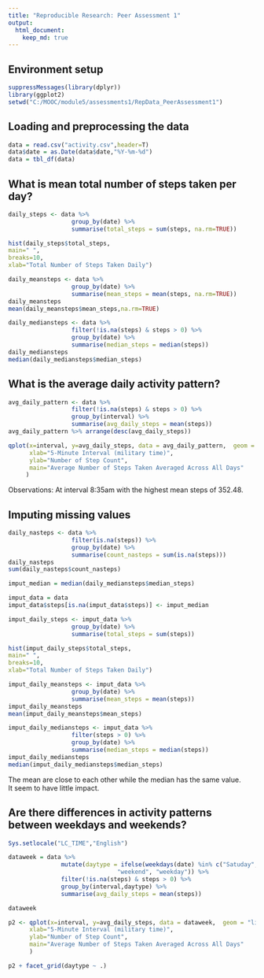```yaml
---
title: "Reproducible Research: Peer Assessment 1"
output: 
  html_document:
    keep_md: true
---
```

## Environment setup
```r
suppressMessages(library(dplyr))
library(ggplot2)
setwd("C:/MOOC/module5/assessments1/RepData_PeerAssessment1")
```

## Loading and preprocessing the data
```r
data = read.csv("activity.csv",header=T)
data$date = as.Date(data$date,"%Y-%m-%d")
data = tbl_df(data)
```

## What is mean total number of steps taken per day?
```r
daily_steps <- data %>%
                  group_by(date) %>%
                  summarise(total_steps = sum(steps, na.rm=TRUE))

hist(daily_steps$total_steps,
main=" ",
breaks=10,
xlab="Total Number of Steps Taken Daily")
```

```r
daily_meansteps <- data %>%
                  group_by(date) %>%
                  summarise(mean_steps = mean(steps, na.rm=TRUE))
daily_meansteps
mean(daily_meansteps$mean_steps,na.rm=TRUE)
```

```r
daily_mediansteps <- data %>%
                  filter(!is.na(steps) & steps > 0) %>%
                  group_by(date) %>%
                  summarise(median_steps = median(steps))
daily_mediansteps
median(daily_mediansteps$median_steps)
```
## What is the average daily activity pattern?
```r
avg_daily_pattern <- data %>%
                  filter(!is.na(steps) & steps > 0) %>%
                  group_by(interval) %>%
                  summarise(avg_daily_steps = mean(steps))
avg_daily_pattern %>% arrange(desc(avg_daily_steps))

qplot(x=interval, y=avg_daily_steps, data = avg_daily_pattern,  geom = "line",
      xlab="5-Minute Interval (military time)",
      ylab="Number of Step Count",
      main="Average Number of Steps Taken Averaged Across All Days"
     )

```
  
Observations:
At interval 8:35am with the highest mean steps of 352.48.

## Imputing missing values
```r

daily_nasteps <- data %>%
                  filter(is.na(steps)) %>%
                  group_by(date) %>%
                  summarise(count_nasteps = sum(is.na(steps)))
daily_nasteps
sum(daily_nasteps$count_nasteps)
```

```r
imput_median = median(daily_mediansteps$median_steps)

imput_data = data
imput_data$steps[is.na(imput_data$steps)] <- imput_median
```

```r
imput_daily_steps <- imput_data %>%
                  group_by(date) %>%
                  summarise(total_steps = sum(steps))

hist(imput_daily_steps$total_steps,
main=" ",
breaks=10,
xlab="Total Number of Steps Taken Daily")

imput_daily_meansteps <- imput_data %>%
                  group_by(date) %>%
                  summarise(mean_steps = mean(steps))
imput_daily_meansteps
mean(imput_daily_meansteps$mean_steps)

imput_daily_mediansteps <- imput_data %>% 
                  filter(steps > 0) %>%
                  group_by(date) %>%
                  summarise(median_steps = median(steps))
imput_daily_mediansteps
median(imput_daily_mediansteps$median_steps)
```
  
The mean are close to each other while the median has the same value.  
It seem to have little impact.

## Are there differences in activity patterns between weekdays and weekends?
```r
Sys.setlocale("LC_TIME","English")

dataweek = data %>%
               mutate(daytype = ifelse(weekdays(date) %in% c("Satuday", "Sunday"), 
                               "weekend", "weekday")) %>%
               filter(!is.na(steps) & steps > 0) %>% 
               group_by(interval,daytype) %>%
               summarise(avg_daily_steps = mean(steps))

dataweek

p2 <- qplot(x=interval, y=avg_daily_steps, data = dataweek,  geom = "line",
      xlab="5-Minute Interval (military time)",
      ylab="Number of Step Count",
      main="Average Number of Steps Taken Averaged Across All Days"
      )

p2 + facet_grid(daytype ~ .)
```